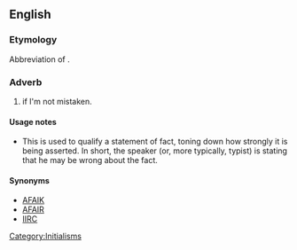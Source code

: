 {{wikipedia}}
==English==

===Etymology===
Abbreviation of {{term|if}} {{term|I'm}} {{term|not}} {{term|mistaken}}.

===Adverb===
{{en-adv|-}}

# {{Internet|_|slang}} if I'm not mistaken.

====Usage notes====
* This is used to qualify a statement of fact, toning down how strongly it is being asserted. In short, the speaker (or, more typically, typist) is stating that he may be wrong about the fact.

====Synonyms====
* [[AFAIK]]
* [[AFAIR]]
* [[IIRC]]

[[Category:Initialisms]]